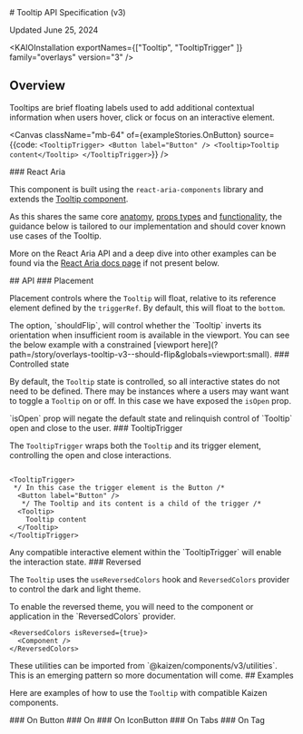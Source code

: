 
<Meta title="Overlays/Tooltip/v3/API Specification"/>

<SbContent>
  # Tooltip API Specification (v3)

  Updated June 25, 2024
</SbContent>

<ResourceLinks
  sourceCode="https://github.com/cultureamp/kaizen-design-system/tree/main/packages/components/src/Tooltip"
  figma="https://www.figma.com/file/eZKEE5kXbEMY3lx84oz8iN/%F0%9F%92%9C-UI-Kit%3A-Heart?type=design&node-id=1929%3A32006&mode=design&t=LwTCBZ5E1uRvOA1l-1"
  designGuidelines="/?path=/docs/overlays-tooltip-v3-usage-guidelines--docs"
  ariaComponentPage="https://react-spectrum.adobe.com/react-aria/Tooltip.html"
  className="mt-16 !mb-8"
/>

<SbContent className="mb-24">

  <KAIOInstallation exportNames={["Tooltip", "TooltipTrigger" ]} family="overlays" version="3" />

  ## Overview

  Tooltips are brief floating labels used to add additional contextual information when users hover, click or focus on an interactive element.
</SbContent>

<Canvas
  className="mb-64"
  of={exampleStories.OnButton}
  source={{code: `
<TooltipTrigger>
  <Button label="Button" />
  <Tooltip>Tooltip content</Tooltip>
</TooltipTrigger>
  `}}
/>

<SbContent className="mb-64">
  ### React Aria

  This component is built using the `react-aria-components` library and extends the [Tooltip component](https://react-spectrum.adobe.com/react-aria/Tooltip.html).

  As this shares the same core [anatomy](https://react-spectrum.adobe.com/react-aria/Tooltip.html#anatomy), [props types](https://react-spectrum.adobe.com/react-aria/Tooltip.html#tooltip-1) and [functionality](https://react-spectrum.adobe.com/react-aria/Tooltip.html#features), the guidance below is tailored to our implementation and should cover known use cases of the Tooltip.

  More on the React Aria API and a deep dive into other examples can be found via the [React Aria docs page](https://react-spectrum.adobe.com/react-aria/Tooltip.html) if not present below.
</SbContent>

<SbContent className="mb-12">
  ## API
</SbContent>

<Controls of={exampleStories.OnButton}  />

<SbContent className=" mt-64">
  ### Placement

  Placement controls where the `Tooltip` will float, relative to its reference element defined by the `triggerRef`. By default, this will float to the `bottom`.
</SbContent>

<Canvas className="mb-24" of={exampleStories.Placement}  />

<SbContent>
  The option, `shouldFlip`, will control whether the `Tooltip` inverts its orientation when insufficient room is available in the viewport. You can see the below example with a constrained [viewport here](?path=/story/overlays-tooltip-v3--should-flip&globals=viewport:small).
</SbContent>

<Canvas className="mb-64" of={docsStories.ShouldFlip}  />

<SbContent>
  ### Controlled state

  By default, the `Tooltip` state is controlled, so all interactive states do not need to be defined. There may be instances where a users may want want to toggle a `Tooltip` on or off. In this case we have exposed the `isOpen` prop.
</SbContent>

<Canvas className="mb-24" of={docsStories.UncontrolledState}  />

<SbContent className="mb-64">
  `isOpen` prop will negate the default state and relinquish control of `Tooltip` open and close to the user.
</SbContent>

<SbContent>
  ### TooltipTrigger

  The `TooltipTrigger` wraps both the `Tooltip` and its trigger element, controlling the open and close interactions.
</SbContent>

```JSX

<TooltipTrigger>
 */ In this case the trigger element is the Button /*
  <Button label="Button" />
   */ The Tooltip and its content is a child of the trigger /*
  <Tooltip>
    Tooltip content
  </Tooltip>
</TooltipTrigger>
```

<SbContent className="mb-64">
  Any compatible interactive element within the `TooltipTrigger` will enable the interaction state.
</SbContent>

<SbContent>
  ### Reversed

  The `Tooltip` uses the `useReversedColors` hook and `ReversedColors` provider to control the dark and light theme.
</SbContent>

<Canvas className="bg-purple-600 mb-24" of={exampleStories.OnReversed} />

<SbContent>
  To enable the reversed theme, you will need to the component or application in the `ReversedColors` provider.
</SbContent>

```JSX
<ReversedColors isReversed={true}>
  <Component />
</ReversedColors>
```

<SbContent className="mb-64">
  These utilities can be imported from `@kaizen/components/v3/utilities`. This is an emerging pattern so more documentation will come.
</SbContent>

<SbContent className="mb-32">
  ## Examples

  Here are examples of how to use the `Tooltip` with compatible Kaizen components.
</SbContent>

<SbContent>
  ### On Button
</SbContent>

<Canvas of={exampleStories.OnButton} />

<SbContent>
  ### On
</SbContent>

<Canvas of={exampleStories.OnLink} />

<SbContent>
  ### On IconButton
</SbContent>

<Canvas of={exampleStories.OnIconButton} />

<SbContent>
  ### On Tabs
</SbContent>

<Canvas of={exampleStories.OnTabs} />


<SbContent>
  ### On Tag
</SbContent>

<Canvas of={exampleStories.OnCustomFocusableElement} />

